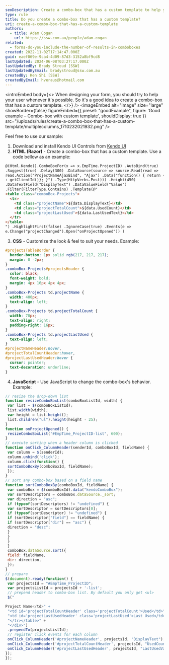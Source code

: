 ```yaml
---
seoDescription: Create a combo-box that has a custom template to help your user by providing a more detailed view of available options.
type: rule
title: Do you create a combo-box that has a custom template?
uri: create-a-combo-box-that-has-a-custom-template
authors:
  - title: Adam Cogan
    url: https://ssw.com.au/people/adam-cogan
related:
  - forms-do-you-include-the-number-of-results-in-comboboxes
created: 2022-11-02T17:14:47.000Z
guid: eaef069e-9ca4-4d09-87d3-3152a8bf9cd8
lastUpdated: 2024-06-08T03:27:17.000Z
lastUpdatedBy: Brady Stroud [SSW]
lastUpdatedByEmail: bradystroud@ssw.com.au
createdBy: Ken Shi [SSW]
createdByEmail: hveraus@hotmail.com
---
```


<introEmbed
  body={<>
When designing your form, you should try to help your user whenever it's possible. So it's a good idea to create a combo-box that has a custom template.
  </>}
/>
<imageEmbed
  alt="Image"
  size="large"
  showBorder={false}
  figureEmbed={{
    preset: "goodExample",
    figure: 'Good example – Combo-box with custom template',
    shouldDisplay: true
  }}
  src="/uploads/rules/create-a-combo-box-that-has-a-custom-template/multiplecolumns_1710232021932.png"
/>

Feel free to use our sample:

1. Download and install Kendo UI Controls from [Kendo UI](http://www.kendoui.com/)
2. **HTML (Razor)** - Create a combo-box that has a custom template. Use a code bellow as an example:

```html
@(Html.Kendo().ComboBoxFor(x => x.EmpTime.ProjectID) .AutoBind(true)
.Suggest(true) .Delay(300) .DataSource(source => source.Read(read =>
read.Action("ProjectNameAjaxBind", "Ajax") .Data("function() { return {clientId
: getClientId()}; }") .Type(HttpVerbs.Post))) .Height(450)
.DataTextField("DisplayText") .DataValueField("Value")
.Filter(FilterType.Contains) .Template(@"
<table class="comboBox-Projects">
  <tr>
    <td class="projectName">${data.DisplayText}</td>
    <td class="projectTotalCount">${data.UsedCount}</td>
    <td class="projectLastUsed">${data.LastUsedText}</td>
  </tr>
</table>
") .HighlightFirst(false) .IgnoreCase(true) .Events(e =>
e.Change("projectChanged").Open("onProjectOpened")) )
```

3. **CSS** - Customize the look & feel to suit your needs. Example:

```css
#projectsTableBorder {
  border-bottom: 1px solid rgb(217, 217, 217);
  margin: 0 -2px;
}
.comboBox-Projects#projectsHeader {
  color: black;
  font-weight: bold;
  margin: 4px 16px 4px 4px;
}
.comboBox-Projects td.projectName {
  width: 400px;
  text-align: left;
}
.comboBox-Projects td.projectTotalCount {
  width: 70px;
  text-align: right;
  padding-right: 16px;
}
.comboBox-Projects td.projectLastUsed {
  text-align: left;
}
#projectNameHeader:hover,
#projectTotalCountHeader:hover,
#projectLastUsedHeader:hover {
  cursor: pointer;
  text-decoration: underline;
}
```

4. **JavaScript** - Use JavaScript to change the combo-box's behavior. Example:

```js
// resize the drop-down list
function resizeComboBoxList(comboBoxListId, width) {
 var list = $(comboBoxListId);
 list.width(width);
 var height = list.height();
 list.children("ul").height(height - 25);
}
function onProjectOpened() {
 resizeComboBoxList("#EmpTime_ProjectID-list", 600);
}
// execute sorting when a header column is clicked
function onClick_ColumnHeader(senderId, comboBoxId, fieldName) {
 var column = $(senderId);
 column.unbind('click');
 column.click(function() {
 sortComboBoxBy(comboBoxId, fieldName);
 });
}
// sort any combo-box based on a field name
function sortComboBoxBy(comboBoxId, fieldName) {
 var comboBox = $(comboBoxId).data("kendoComboBox");
 var sortDescriptors = comboBox.dataSource._sort;
 var direction = "asc";
 if (typeof(sortDescriptors) != "undefined") {
 var sortDescriptor = sortDescriptors[0];
 if (typeof(sortDescriptor) != "undefined") {
 if (sortDescriptor["field"] == fieldName) {
 if (sortDescriptor["dir"] == "asc") {
 direction = "desc";
 }
 }
 }
 }
 comboBox.dataSource.sort({
 field: fieldName,
 dir: direction,
 });
}
// prepare
$(document).ready(function() {
 var projectsId = "#EmpTime_ProjectID";
 var projectsListId = projectsId + '-list';
 // prepend header to combo-box list. By default you only get <ul>
 $("

Project Name</td>" +
 "<td id='projectTotalCountHeader' class='projectTotalCount'>Used</td>" +
 "<td id='projectLastUsedHeader' class='projectLastUsed'>Last Used</td>" +
 "</tr></table>" +
 "</div>")
 .prependTo(projectsListId);
 // register click events for each column
 onClick_ColumnHeader('#projectNameHeader', projectsId, "DisplayText");
 onClick_ColumnHeader('#projectTotalCountHeader', projectsId, "UsedCount");
 onClick_ColumnHeader('#projectLastUsedHeader', projectsId, "LastUsedValue");
});
});
```
